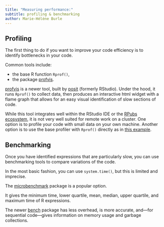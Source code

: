 ```yaml
---
title: "Measuring performance:"
subtitle: profiling & benchmarking
author: Marie-Hélène Burle
---
```


## Profiling

The first thing to do if you want to improve your code efficiency is to identify bottlenecks in your code.

Common tools include:

- the base R function `Rprof()`,
- the package [profvis](https://cran.r-project.org/web/packages/profvis/index.html).

[profvis](https://cran.r-project.org/web/packages/profvis/index.html) is a newer tool, built by [posit](https://posit.co/) (formerly RStudio). Under the hood, it runs `Rprof()` to collect data, then produces an interactive html widget with a flame graph that allows for an easy visual identification of slow sections of code.

While this tool integrates well within the RStudio IDE or the [RPubs ecosystem](https://rpubs.com/wch/178493), it is not very well suited for remote work on a cluster. One option is to profile your code with small data on your own machine. Another option is to use the base profiler with `Rprof()` directly as in [this example](https://rstudio.github.io/r-manuals/r-exts/Tidying-and-profiling-R-code.html#profiling-r-code-for-speed).

## Benchmarking

Once you have identified expressions that are particularly slow, you can use benchmarking tools to compare variations of the code.

In the most basic fashion, you can use `system.time()`, but this is limited and imprecise.

The [microbenchmark](https://cran.r-project.org/web/packages/microbenchmark/index.html) package is a popular option.

It gives the minimum time, lower quartile, mean, median, upper quartile, and maximum time of R expressions.

The newer [bench](https://cran.r-project.org/web/packages/bench/index.html) package has less overhead, is more accurate, and—for sequential code—gives information on memory usage and garbage collections.
